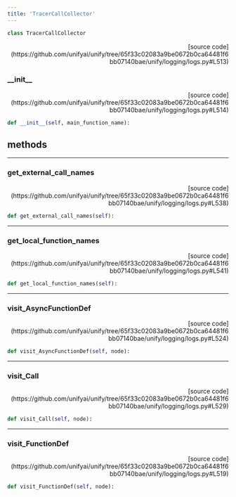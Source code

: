 ```yaml
---
title: 'TracerCallCollector'
---
```


```python
class TracerCallCollector
```

<p align="right">[source code](https://github.com/unifyai/unify/tree/65f33c02083a9be0672b0ca64481f6bb07140bae/unify/logging/logs.py#L513)</p>



### \_\_init\_\_

<p align="right">[source code](https://github.com/unifyai/unify/tree/65f33c02083a9be0672b0ca64481f6bb07140bae/unify/logging/logs.py#L514)</p>

```python
def __init__(self, main_function_name):
```



## methods

---

### get\_external\_call\_names

<p align="right">[source code](https://github.com/unifyai/unify/tree/65f33c02083a9be0672b0ca64481f6bb07140bae/unify/logging/logs.py#L538)</p>

```python
def get_external_call_names(self):
```



---

### get\_local\_function\_names

<p align="right">[source code](https://github.com/unifyai/unify/tree/65f33c02083a9be0672b0ca64481f6bb07140bae/unify/logging/logs.py#L541)</p>

```python
def get_local_function_names(self):
```



---

### visit\_AsyncFunctionDef

<p align="right">[source code](https://github.com/unifyai/unify/tree/65f33c02083a9be0672b0ca64481f6bb07140bae/unify/logging/logs.py#L524)</p>

```python
def visit_AsyncFunctionDef(self, node):
```



---

### visit\_Call

<p align="right">[source code](https://github.com/unifyai/unify/tree/65f33c02083a9be0672b0ca64481f6bb07140bae/unify/logging/logs.py#L529)</p>

```python
def visit_Call(self, node):
```



---

### visit\_FunctionDef

<p align="right">[source code](https://github.com/unifyai/unify/tree/65f33c02083a9be0672b0ca64481f6bb07140bae/unify/logging/logs.py#L519)</p>

```python
def visit_FunctionDef(self, node):
```

